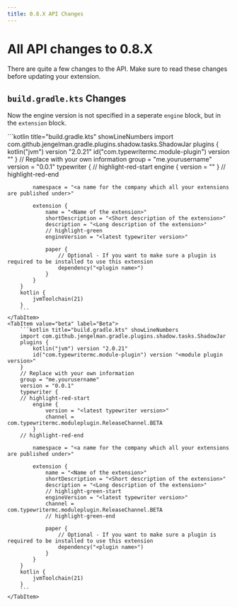 ```yaml
---
title: 0.8.X API Changes
---
```



# All API changes to 0.8.X

There are quite a few changes to the API.
Make sure to read these changes before updating your extension.

## `build.gradle.kts` Changes

Now the engine version is not specified in a seperate `engine` block, but in the `extension` block.

<Tabs>
    <TabItem value="release" label="Release" default>
        ```kotlin title="build.gradle.kts" showLineNumbers
        import com.github.jengelman.gradle.plugins.shadow.tasks.ShadowJar
        plugins {
            kotlin("jvm") version "2.0.21"
            id("com.typewritermc.module-plugin") version "<module plugin version>"
        }
        // Replace with your own information
        group = "me.yourusername"
        version = "0.0.1"
        typewriter {
        // highlight-red-start
            engine {
                version = "<latest typewriter version>"
            }
        // highlight-red-end

            namespace = "<a name for the company which all your extensions are published under>"

            extension {
                name = "<Name of the extension>"
                shortDescription = "<Short description of the extension>"
                description = "<Long description of the extension>"
                // highlight-green
                engineVersion = "<latest typewriter version>"

                paper {
                    // Optional - If you want to make sure a plugin is required to be installed to use this extension
                    dependency("<plugin name>")
                }
            }
        }
        kotlin {
            jvmToolchain(21)
        }
        ```
    </TabItem>
    <TabItem value="beta" label="Beta">
        ```kotlin title="build.gradle.kts" showLineNumbers
        import com.github.jengelman.gradle.plugins.shadow.tasks.ShadowJar
        plugins {
            kotlin("jvm") version "2.0.21"
            id("com.typewritermc.module-plugin") version "<module plugin version>"
        }
        // Replace with your own information
        group = "me.yourusername"
        version = "0.0.1"
        typewriter {
        // highlight-red-start
            engine {
                version = "<latest typewriter version>"
                channel = com.typewritermc.moduleplugin.ReleaseChannel.BETA
            }
        // highlight-red-end

            namespace = "<a name for the company which all your extensions are published under>"

            extension {
                name = "<Name of the extension>"
                shortDescription = "<Short description of the extension>"
                description = "<Long description of the extension>"
                // highlight-green-start
                engineVersion = "<latest typewriter version>"
                channel = com.typewritermc.moduleplugin.ReleaseChannel.BETA
                // highlight-green-end
                 
                paper {
                    // Optional - If you want to make sure a plugin is required to be installed to use this extension
                    dependency("<plugin name>")
                }
            }
        }
        kotlin {
            jvmToolchain(21)
        }
        ```
    </TabItem>
</Tabs>
